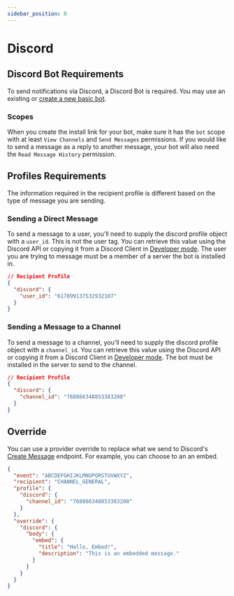 ```yaml
---
sidebar_position: 0
---
```


# Discord

## Discord Bot Requirements

To send notifications via Discord, a Discord Bot is required. You may use an existing or [create a new basic bot](https://discord.com/developers/docs/intro).

### Scopes

When you create the install link for your bot, make sure it has the `bot` scope with at least `View Channels` and `Send Messages` permissions. If you would like to send a message as a reply to another message, your bot will also need the `Read Message History` permission.

## Profiles Requirements

The information required in the recipient profile is different based on the type of message you are sending.

### Sending a Direct Message

To send a message to a user, you'll need to supply the discord profile object with a `user_id`. This is not the user tag. You can retrieve this value using the Discord API or copying it from a Discord Client in [Developer mode](https://discordia.me/en/developer-mode). The user you are trying to message must be a member of a server the bot is installed in.

```json title=JSON
// Recipient Profile
{
  "discord": {
    "user_id": "617099137532932107"
  }
}
```

### Sending a Message to a Channel

To send a message to a channel, you'll need to supply the discord profile object with a `channel_id`. You can retrieve this value using the Discord API or copying it from a Discord Client in [Developer mode](https://discordia.me/en/developer-mode). The bot must be installed in the server to send to the channel.

```json title=JSON
// Recipient Profile
{
  "discord": {
    "channel_id": "768866348853383208"
  }
}
```

## Override

You can use a provider override to replace what we send to Discord's [Create Message](https://discord.com/developers/docs/resources/channel#create-message) endpoint. For example, you can choose to an an embed.

```json title=JSON
{
  "event": "ABCDEFGHIJKLMNOPQRSTUVWXYZ",
  "recipient": "CHANNEL_GENERAL",
  "profile": {
    "discord": {
      "channel_id": "768866348853383208"
    }
  },
  "override": {
    "discord": {
      "body": {
        "embed": {
          "title": "Hello, Embed!",
          "description": "This is an embedded message."
        }
      }
    }
  }
}
```
